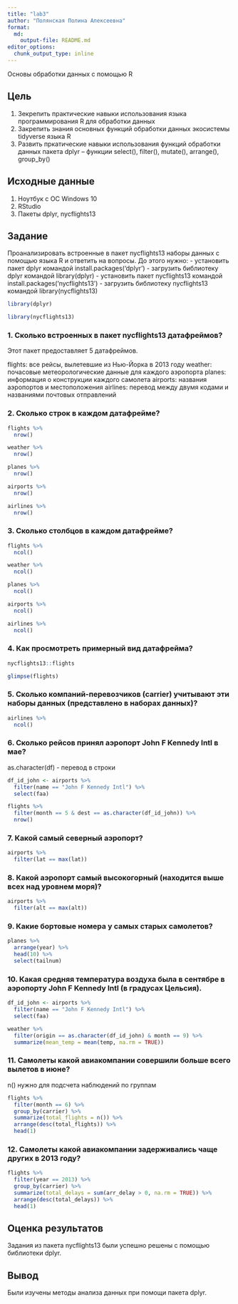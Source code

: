 ```yaml
---
title: "lab3"
author: "Полянская Полина Алексеевна"
format:   
  md:
    output-file: README.md
editor_options: 
  chunk_output_type: inline
---
```


Основы обработки данных с помощью R 

## Цель

1.  Зекрепить практические навыки использования языка программирования R для обработки данных
2.  Закрепить знания основных функций обработки данных экосистемы tidyverse языка R
3.  Развить пркатические навыки использования функций обработки данных пакета dplyr – функции select(), filter(), mutate(), arrange(), group_by()


## Исходные данные

1.  Ноутбук с ОС Windows 10
2.  RStudio
3.  Пакеты dplyr, nycflights13

## Задание

Проанализировать встроенные в пакет nycflights13 наборы данных с помощью языка R и ответить на вопросы.
До этого нужно:
- установить пакет dplyr командой install.packages('dplyr')
- загрузить библиотеку dplyr командой library(dplyr)
- установить пакет nycflights13 командой install.packages('nycflights13')
- загрузить библиотеку nycflights13 командой library(nycflights13)
```r
library(dplyr)
```
```r
library(nycflights13)
```


### 1. Сколько встроенных в пакет nycflights13 датафреймов?
Этот пакет предоставляет 5 датафреймов.

flights: все рейсы, вылетевшие из Нью-Йорка в 2013 году \n
weather: почасовые метеорологические данные для каждого аэропорта \n
planes: информация о конструкции каждого самолета \n
airports: названия аэропортов и местоположения \n
airlines: перевод между двумя кодами и названиями почтовых отправлений \n

### 2. Сколько строк в каждом датафрейме?
```r
flights %>%
  nrow()

weather %>%
  nrow()

planes %>%
  nrow()

airports %>%
  nrow()

airlines %>% 
  nrow()
```

### 3. Сколько столбцов в каждом датафрейме?
```r
flights %>%
  ncol()

weather %>%
  ncol()

planes %>%
  ncol()

airports %>%
  ncol()

airlines %>% 
  ncol()
```

### 4. Как просмотреть примерный вид датафрейма?
```r
nycflights13::flights
```
```r
glimpse(flights)
```

### 5. Сколько компаний-перевозчиков (carrier) учитывают эти наборы данных (представлено в наборах данных)?
```r
airlines %>% 
  ncol()
```

### 6. Сколько рейсов принял аэропорт John F Kennedy Intl в мае?
as.character(df) - перевод в строки 
```r
df_id_john <- airports %>%
  filter(name == "John F Kennedy Intl") %>%
  select(faa)

flights %>%
  filter(month == 5 & dest == as.character(df_id_john)) %>%
  nrow()
```

### 7. Какой самый северный аэропорт?
```r
airports %>%
  filter(lat == max(lat))
```

### 8. Какой аэропорт самый высокогорный (находится выше всех над уровнем моря)?
```r
airports %>%
  filter(alt == max(alt))
```

### 9. Какие бортовые номера у самых старых самолетов?
```r
planes %>%
  arrange(year) %>%
  head(10) %>%
  select(tailnum)
```

### 10. Какая средняя температура воздуха была в сентябре в аэропорту John F Kennedy Intl (в градусах Цельсия).
```r
df_id_john <- airports %>%
  filter(name == "John F Kennedy Intl") %>%
  select(faa)

weather %>%
  filter(origin == as.character(df_id_john) & month == 9) %>%
  summarize(mean_temp = mean(temp, na.rm = TRUE))
```

### 11. Самолеты какой авиакомпании совершили больше всего вылетов в июне?
n() нужно для подсчета наблюдений по группам
```r
flights %>%
  filter(month == 6) %>%
  group_by(carrier) %>%
  summarize(total_flights = n()) %>%
  arrange(desc(total_flights)) %>%
  head(1)
```

### 12. Самолеты какой авиакомпании задерживались чаще других в 2013 году?
```r
flights %>%
  filter(year == 2013) %>%
  group_by(carrier) %>%
  summarize(total_delays = sum(arr_delay > 0, na.rm = TRUE)) %>%
  arrange(desc(total_delays)) %>%
  head(1)
```
 
## Оценка результатов

Задания из пакета nycflights13 были успешно решены с помощью библиотеки dplyr.

## Вывод

Были изучены методы анализа данных при помощи пакета dplyr.
